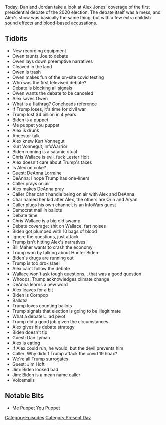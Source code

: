 {{DEFAULTSORT:
    #_EPISODE_0488:The First Debate Spectacular
}}{{Episode
    | title           = The First Debate Spectacular
    | caption         = Listen to this episode on [https://knowledgefight.libsyn.com/488-the-first-debate-spectacular Libsyn] [https://open.spotify.com/episode/5Ri5rR6T1uDhiTdJfatoFp Spotify]
    | episodeNumber   = 488
    | length          = 02:11:49
    | airDate         = October 2, 2020
    | episodeType     = [[:Category:Present Day|Present Day]]
    | appearance      = [[Owen Shroyer]], [[Joe Biden]], [[Kurt Vonnegut]], [[Chris Wallace]], [[Lester Holt]], [[DeAnna Lorraine]], [[Bill Maher]], [[Dan Lyman]], [[Jim Hoft]]
    | oocDrop         = Dead cats are not the military
    | previousEpisode = [[487: September 28, 2020]]
    | nextEpisode     = [[489: October 2-4, 2020]]
}}

{{Stub}}

Today, Dan and Jordan take a look at Alex Jones' coverage of the first presidential debate of the 2020 election. The debate itself was a mess, and Alex's show was basically the same thing, but with a few extra childish sound effects and blood-based accusations.

==Tidbits==

*New recording equipment
*Owen taunts Joe to debate
*Owen lays down preemptive narratives
*Cleaved in the land
*Owen is trash
*Owen makes fun of the on-site covid testing
*Who was the first televised debate?
*Debate is blocking all signals
*Owen wants the debate to be canceled
*Alex saves Owen
*What is a flathrag? Coneheads reference
*If Trump loses, it's time for civil war
*Trump lost $4 billion in 4 years
*Biden is a puppet
*Me puppet you puppet
*Alex is drunk
*Ancestor talk
*Alex knew Kurt Vonnegut
*Kurt Vonnegut, InfoWarrior
*Biden running is a satanic ritual
*Chris Wallace is evil, fuck Lester Holt
*Alex doesn't care about Trump's taxes
*Is Alex on coke?
*Guest: DeAnna Lorraine
*DeAnna: I hope Trump has one-liners
*Caller prays on air
*Alex makes DeAnna pray
*Caller Char can't handle being on air with Alex and DeAnna
*Char named her kid after Alex, the others are Orin and Aryan
*Caller plugs his own channel, is an InfoWars guest
*Democrat mail in ballots
*Debate time
*Chris Wallace is a big old swamp
*Debate coverage: shit on Wallace, fart noises
*Biden got plumped with 10 bags of blood
*Ignore the questions, just attack
*Trump isn't hitting Alex's narratives
*Bill Maher wants to crash the economy
*Trump won by talking about Hunter Biden
*Biden's drugs are running out
*Trump is too pro-Israel
*Alex can't follow the debate
*Wallace won't ask tough questions... that was a good question
*Whoops, Trump acknowledges climate change
*DeAnna learns a new word
*Alex leaves for a bit
*Biden is Cornpop
*Ballots!
*Trump loves counting ballots
*Trump signals that election is going to be illegitimate
*What a debate!... ad pivot
*Trump did a good job given the circumstances
*Alex gives his debate strategy
*Biden doesn't tip
*Guest: Dan Lyman
*Alex is eating
*If Alex could run, he would, but the devil prevents him
*Caller: Why didn't Trump attack the covid 19 hoax?
*We're all Trump surrogates
*Guest: Jim Hoft
*Jim: Biden looked bad
*Jim: Biden is a mean name caller
*Voicemails

==Notable Bits==

*Me Puppet You Puppet

[[Category:Episodes]]
[[Category:Present Day]]
